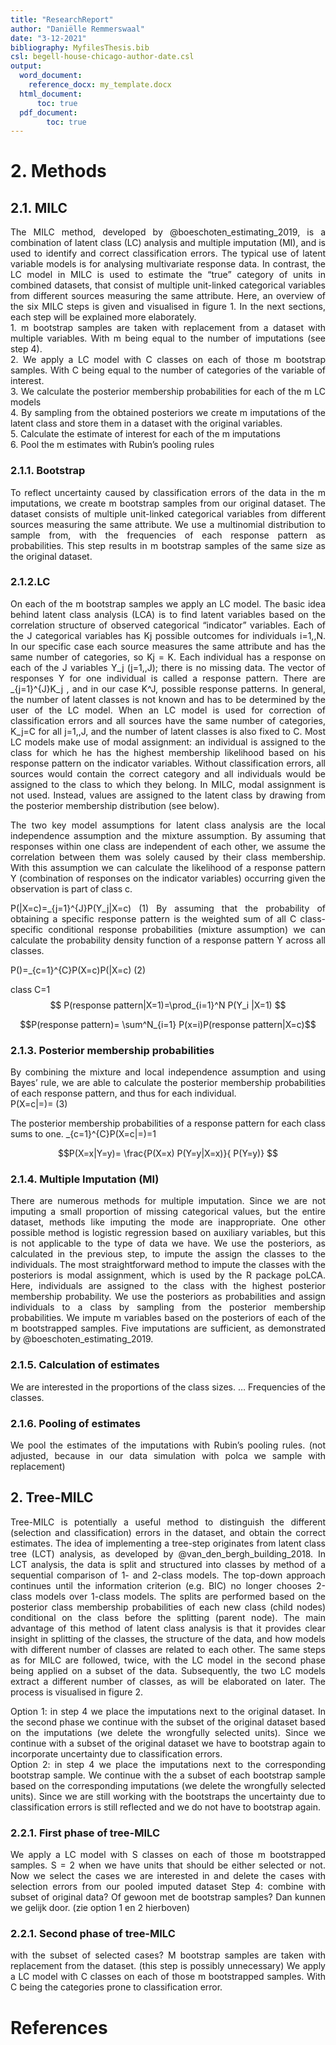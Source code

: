 ```yaml
---
title: "ResearchReport"
author: "Daniëlle Remmerswaal"
date: "3-12-2021"
bibliography: MyfilesThesis.bib
csl: begell-house-chicago-author-date.csl
output:
  word_document: 
    reference_docx: my_template.docx
  html_document:
      toc: true
  pdf_document: 
        toc: true
---
```


<style>
body {
text-align: justify}
</style>

# 2. Methods

## 2.1. MILC

The MILC method, developed by @boeschoten_estimating_2019, is a combination of latent class (LC) analysis and multiple imputation (MI), and is used to identify and correct classification errors. The typical use of latent variable models is for analysing multivariate response data. In contrast, the LC model in MILC is used to estimate the “true” category of units in combined datasets, that consist of multiple unit-linked categorical variables from different sources measuring the same attribute. 
Here, an overview of the six MILC steps is given and visualised in figure 1. In the next sections, each step will be explained more elaborately.   
1.  	m bootstrap samples are taken with replacement from a dataset with multiple variables. With m being equal to the number of imputations (see step 4).   
2. 	We apply a LC model with C classes on each of those m bootstrap samples. With C being equal to the number of categories of the variable of interest.   
3.  We calculate the posterior membership probabilities for each of the m LC models  
4.   By sampling from the obtained posteriors we create m imputations of the latent class and store them in a dataset with the original variables.  
5. 	Calculate the estimate of interest for each of the m imputations  
6.  Pool the m estimates with Rubin’s pooling rules


### 2.1.1. Bootstrap
To reflect uncertainty caused by classification errors of the data in the m imputations, we create m bootstrap samples from our original dataset. The dataset consists of multiple unit-linked categorical variables from different sources measuring the same attribute. We use a multinomial distribution to sample from, with the frequencies  of each response pattern as probabilities. This step results in m bootstrap samples of the same size as the original dataset. 

### 2.1.2.LC

On each of the m bootstrap samples we apply an LC model. The basic idea behind latent class analysis (LCA) is to find latent variables based on the correlation structure of observed categorical “indicator” variables. Each of the J categorical variables has Kj possible outcomes for individuals i=1,\ldots,N. In our specific case each source measures the same attribute and has the same number of categories, so Kj = K. Each individual has a response on each of the J variables Y_j \left(j=1,\ldots,J\right); there is no missing data. 
The vector of responses Y for one individual is called a response pattern. There are   \prod_{j=1}^{J}K_j\ , and in our case K^J, possible response patterns. In general, the number of latent classes is not known and has to be determined by the user of the LC model. When an LC model is used for correction of classification errors and all sources have the same number of categories, K_j=C for all j=1,\ldots,J, and the number of latent classes is also fixed to C. 
Most LC models make use of modal assignment: an individual is assigned to the class for which he has the highest membership likelihood based on his response pattern on the indicator variables. Without classification errors, all sources would contain the correct category and all individuals would be assigned to the class to which they belong. In MILC, modal assignment is not used. Instead, values are assigned to the latent class by drawing from the posterior membership distribution (see below).

The two key model assumptions for latent class analysis are the local independence assumption  and the mixture assumption. By assuming that responses within one class are independent of each other, we assume the correlation between them was solely caused by their class membership. With this assumption we can calculate the likelihood of a response pattern Y (combination of responses on the indicator variables) occurring given the observation is part of class c. 

P\left(\mathbit{Y}|X=c\right)=\prod_{j=1}^{J}P\left(Y_j|X=c\right)					(1)
By assuming that the probability of obtaining a specific response pattern is the weighted sum of all C class-specific conditional response probabilities (mixture assumption) we can calculate the probability density function of a response pattern Y across all classes.    
 
P\left(\mathbit{Y}\right)=\sum_{c=1}^{C}P\left(X=c\right)P\left(\mathbit{Y}|X=c\right)					(2)



 class C=1
$$ P(response pattern|X=1)=\prod_{i=1}^N P(Y_i |X=1) $$


$$P(response pattern)= \sum^N_{i=1} P(x=i)P(response pattern|X=c)$$

### 2.1.3. Posterior membership probabilities

By combining the mixture and local independence assumption and using Bayes’ rule, we are able to calculate the posterior membership probabilities of each response pattern, and thus for each individual.  
P\left(X=c|\mathbit{Y}=\mathbit{y}\right)=\frac{P\left(X=c\right)P\left(\mathbit{Y}=\mathbit{y}|X=c\right)}{P\left(\mathbit{Y}=\mathbit{y}\right)} 				(3)

The posterior membership probabilities of a response pattern for each class sums to one. \sum_{c=1}^{C}P\left(X=c|\mathbit{Y}=\mathbit{y}\right)=1	


$$P(X=x|Y=y)= \frac{P(X=x)  P(Y=y|X=x)}{ P(Y=y)} $$


### 2.1.4. Multiple Imputation (MI)

There are numerous methods for multiple imputation. Since we are not imputing a small proportion of missing categorical values, but the entire dataset, methods like imputing the mode are inappropriate. One other possible method is logistic regression based on auxiliary variables, but this is not applicable to the type of data we have. 
We use the posteriors, as calculated in the previous step, to impute the assign the classes to the individuals. The most straightforward method to impute the classes with the posteriors is modal assignment, which is used by the R package poLCA. Here, individuals are assigned to the class with the highest posterior membership probability. We use the posteriors as probabilities and assign individuals to a class by sampling from the posterior membership probabilities. We impute m variables based on the posteriors of each of the m bootstrapped samples. Five imputations are sufficient, as demonstrated by @boeschoten_estimating_2019.  


### 2.1.5. Calculation of estimates
We are interested in the proportions of the class sizes. … Frequencies of the classes.  

### 2.1.6. Pooling of estimates 
We pool the estimates of the imputations with Rubin’s pooling rules. (not adjusted, because in our data simulation with polca we sample with replacement)

## 2. Tree-MILC

Tree-MILC is potentially a useful method to distinguish the different (selection and classification) errors in the dataset, and obtain the correct estimates. The idea of implementing a tree-step originates from latent class tree (LCT) analysis, as developed by @van_den_bergh_building_2018. In LCT analysis, the data is split and structured into classes by method of a sequential comparison of 1- and 2-class models. The top-down approach continues until the information criterion (e.g. BIC) no longer chooses 2-class models over 1-class models. The splits are performed based on the posterior class membership probabilities of each new class (child nodes) conditional on the class before the splitting (parent node). The main advantage of this method of latent class analysis is that it provides clear insight in splitting of the classes, the structure of the data, and how models with different number of classes are related to each other. 
The same steps as for MILC are followed, twice, with the LC model in the second phase being applied on a subset of the data. Subsequently, the two LC models extract a different number of classes, as will be elaborated on later. The process is visualised in figure 2. 

Option 1: in step 4 we place the imputations next to the original dataset. In the second phase we continue with the subset of the original dataset based on the imputations (we delete the wrongfully selected units). Since we continue with a subset of the original dataset we have to bootstrap again to incorporate uncertainty due to classification errors.  
Option 2: in step 4 we place the imputations next to the corresponding bootstrap sample. We continue with the a subset of each bootstrap sample based on the corresponding imputations (we delete the wrongfully selected units). Since we are still working with the bootstraps the uncertainty due to classification errors is still reflected and we do not have to bootstrap again. 

### 2.2.1. First phase of tree-MILC
We apply a LC model with S classes on each of those m bootstrapped samples. S = 2 when we have units that should be either selected or not. 
Now we select the cases we are interested in and delete the cases with selection errors from our pooled imputed dataset 
Step 4: combine with subset of original data? Of gewoon met de bootstrap samples? Dan kunnen we gelijk door. (zie option 1 en 2 hierboven)

### 2.2.1. Second phase of tree-MILC
with the subset of selected cases?
M bootstrap samples are taken with replacement from the dataset. (this step is possibly unnecessary)
We apply a LC model with C classes on each of those m bootstrapped samples. With C being the categories prone to classification error. 


# References 

\setlength{\parindent}{-0.2in}
\setlength{\leftskip}{0.2in}
\noindent



<div id="refs"></div>